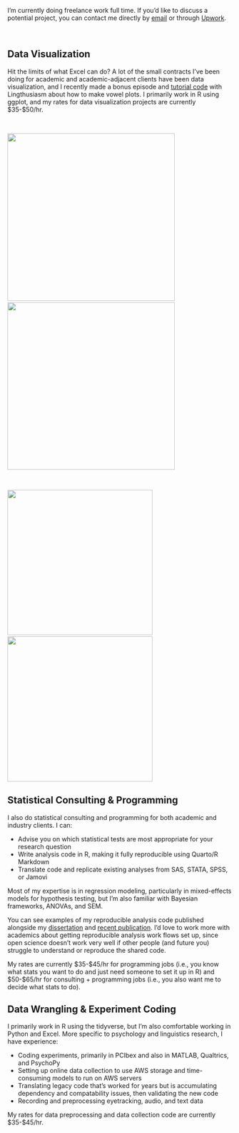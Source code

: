 I'm currently doing freelance work full time. If you'd like to discuss a potential project, you can contact me directly by [email](mailto:bethanyhgardner@gmail.com) or through [Upwork](https://www.upwork.com/freelancers/~01611ffda97429136e).

<br>

::: panel-tabset
## Data Visualization

Hit the limits of what Excel can do? A lot of the small contracts I've been doing for academic and academic-adjacent clients have been data visualization, and I recently made a bonus episode and [tutorial code](https://bethanyhgardner.github.io/lingthusiasm-vowel-plots/) with Lingthusiasm about how to make vowel plots. I primarily work in R using ggplot, and my rates for data visualization projects are currently $35-$50/hr.

<br>

![](images/example-survey.png){height=375px} &emsp;&emsp; ![](images/example-wells.png){height=375px}

<br>

 ![](images/example-eyetracking.png){height=325px} &emsp;&emsp; ![](images/example-slab.png){height=325px}

## Statistical Consulting & Programming

I also do statistical consulting and programming for both academic and industry clients. I can:

*   Advise you on which statistical tests are most appropriate for your research question
*   Write analysis code in R, making it fully reproducible using Quarto/R Markdown
*   Translate code and replicate existing analyses from SAS, STATA, SPSS, or Jamovi

Most of my expertise is in regression modeling, particularly in mixed-effects models for hypothesis testing, but I'm also familiar with Bayesian frameworks, ANOVAs, and SEM.

You can see examples of my reproducible analysis code published alongside my [dissertation](https://github.com/bethanyhgardner/dissertation) and [recent publication](https://github.com/bethanyhgardner/gender-bias-names). I'd love to work more with academics about getting reproducible analysis work flows set up, since open science doesn't work very well if other people (and future you) struggle to understand or reproduce the shared code.

My rates are currently $35-$45/hr for programming jobs (i.e., you know what stats you want to do and just need someone to set it up in R) and $50-$65/hr for consulting + programming jobs (i.e., you also want me to decide what stats to do). 

## Data Wrangling & Experiment Coding

I primarily work in R using the tidyverse, but I'm also comfortable working in Python and Excel. More specific to psychology and linguistics research, I have experience:

*   Coding experiments, primarily in PCIbex and also in MATLAB, Qualtrics, and PsychoPy
*   Setting up online data collection to use AWS storage and time-consuming models to run on AWS servers
*   Translating legacy code that's worked for years but is accumulating dependency and compatability issues, then validating the new code
*   Recording and preprocessing eyetracking, audio, and text data

My rates for data preprocessing and data collection code are currently $35-$45/hr.

:::
